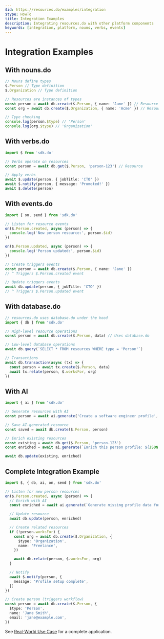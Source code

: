 ```yaml
---
$id: https://resources.do/examples/integration
$type: HowTo
title: Integration Examples
description: Integrating resources.do with other platform components
keywords: [integration, platform, nouns, verbs, events]
---
```


# Integration Examples

## With nouns.do

```typescript
// Nouns define types
$.Person // Type definition
$.Organization // Type definition

// Resources are instances of types
const person = await db.create($.Person, { name: 'Jane' }) // Resource
const org = await db.create($.Organization, { name: 'Acme' }) // Resource

// Type checking
console.log(person.$type) // 'Person'
console.log(org.$type) // 'Organization'
```

## With verbs.do

```typescript
import $ from 'sdk.do'

// Verbs operate on resources
const person = await db.get($.Person, 'person-123') // Resource

// Apply verbs
await $.update(person, { jobTitle: 'CTO' })
await $.notify(person, { message: 'Promoted!' })
await $.delete(person)
```

## With events.do

```typescript
import { on, send } from 'sdk.do'

// Listen for resource events
on($.Person.created, async (person) => {
  console.log('New person resource:', person.$id)
})

on($.Person.updated, async (person) => {
  console.log('Person updated:', person.$id)
})

// Create triggers events
const person = await db.create($.Person, { name: 'Jane' })
// ^ Triggers $.Person.created event

// Update triggers events
await db.update(person, { jobTitle: 'CTO' })
// ^ Triggers $.Person.updated event
```

## With database.do

```typescript
// resources.do uses database.do under the hood
import { db } from 'sdk.do'

// High-level resource operations
const person = await db.create($.Person, data) // Uses database.do

// Low-level database operations
await db.query(`SELECT * FROM resources WHERE type = 'Person'`)

// Transactions
await db.transaction(async (tx) => {
  const person = await tx.create($.Person, data)
  await tx.relate(person, $.worksFor, org)
})
```

## With AI

```typescript
import { ai } from 'sdk.do'

// Generate resources with AI
const person = await ai.generate('Create a software engineer profile', { schema: $.Person })

// Save AI-generated resource
const saved = await db.create($.Person, person)

// Enrich existing resources
const existing = await db.get($.Person, 'person-123')
const enriched = await ai.generate(`Enrich this person profile: ${JSON.stringify(existing)}`, { schema: $.Person })

await db.update(existing, enriched)
```

## Complete Integration Example

```typescript
import $, { db, ai, on, send } from 'sdk.do'

// Listen for new person resources
on($.Person.created, async (person) => {
  // Enrich with AI
  const enriched = await ai.generate(`Generate missing profile data for: ${person.name}`, { schema: $.Person })

  // Update resource
  await db.update(person, enriched)

  // Create related resources
  if (!person.worksFor) {
    const org = await db.create($.Organization, {
      $type: 'Organization',
      name: 'Freelance',
    })

    await db.relate(person, $.worksFor, org)
  }

  // Notify
  await $.notify(person, {
    message: 'Profile setup complete',
  })
})

// Create person (triggers workflow)
const person = await db.create($.Person, {
  $type: 'Person',
  name: 'Jane Smith',
  email: 'jane@example.com',
})
```

See [Real-World Use Case](./real-world-use-case) for a complete application.
